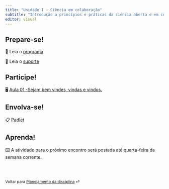 ---
title: "Unidade 1 - Ciência em colaboração"
subtitle: "Introdução a princípios e práticas da ciência aberta e em colaboração"
editor: visual
---

## Prepare-se!

📖 Leia o [programa](/programa.html)

📖 Leia o [suporte](/suporte.html)

## Participe!

🖥️ [Aula 01 -Sejam bem vindes, vindas e vindos.](/slides/class01.html)

## Envolva-se!

📋 [Padlet](https://padlet.com/renataoliveira/ci-ncia-aberta-e-em-colabora-o-dhb0fd7faebyahdd)

## Aprenda!

⌨️ A atividade para o próximo encontro será postada até quarta-feira da semana corrente.

<br><br>

::: {style="font-size: 0.875em;"}
Voltar para [Planejamento da disciplina](/ "programa") ⏎
:::
